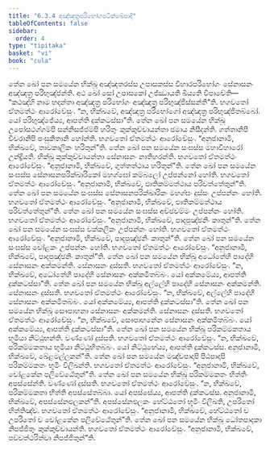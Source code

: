 ```yaml
---
title: "6.3.4 අඤ්ඤත්‍රපරිභෝගපටික්ඛේපාදි"
tableOfContents: false
sidebar:
  order: 4
type: "tipitaka"
basket: "vi"
book: "cula"
---
```



<DynamicBreadcrumb />

<Division number="324" book="cula">

<Paragraph number="1415" book="cula">
තේන ඛෝ පන සමයේන භික්ඛූ අඤ්ඤතරස්ස උපාසකස්ස විහාරපරිභෝගං සේනාසනං අඤ්ඤත්‍ර පරිභුඤ්ජන්ති. අථ ඛෝ සෝ උපාසකෝ උජ්ඣායති ඛිය්‍යති විපාචේති—  “කථඤ්හි නාම භදන්තා අඤ්ඤත්‍ර පරිභෝගං අඤ්ඤත්‍ර පරිභුඤ්ජිස්සන්තී”ති. භගවතෝ ඒතමත්ථං ආරෝචේසුං. “න, භික්ඛවේ, අඤ්ඤත්‍ර පරිභෝගෝ අඤ්ඤත්‍ර පරිභුඤ්ජිතබ්බෝ. යෝ පරිභුඤ්ජේය්‍ය, ආපත්ති දුක්කටස්සා”ති.
</Paragraph>

<Paragraph number="1416" book="cula">
තේන ඛෝ පන සමයේන භික්ඛූ උපෝසථග්ගම්පි සන්නිසජ්ජම්පි හරිතුං කුක්කුච්චායන්තා ඡමාය නිසීදන්ති. ගත්තානිපි චීවරානිපි පංසුකිතානි හෝන්ති. භගවතෝ ඒතමත්ථං ආරෝචේසුං. “අනුජානාමි, භික්ඛවේ, තාවකාලිකං හරිතුන්”ති.
</Paragraph>

<Paragraph number="1417" book="cula">
තේන ඛෝ පන සමයේන සංඝස්ස මහාවිහාරෝ උන්ද්‍රියති. භික්ඛූ කුක්කුච්චායන්තා සේනාසනං නාතිහරන්ති. භගවතෝ ඒතමත්ථං ආරෝචේසුං. “අනුජානාමි, භික්ඛවේ, ගුත්තත්ථාය හරිතුන්”ති.
</Paragraph>

<Paragraph number="1418" book="cula">
තේන ඛෝ පන සමයේන සංඝස්ස සේනාසනපරික්ඛාරිකෝ මහග්ඝෝ කම්බලෝ උප්පන්නෝ හෝති. භගවතෝ ඒතමත්ථං ආරෝචේසුං. “අනුජානාමි, භික්ඛවේ, ඵාතිකම්මත්ථාය පරිවත්තේතුන්”ති.
</Paragraph>

<Paragraph number="1419" book="cula">
තේන ඛෝ පන සමයේන සංඝස්ස සේනාසනපරික්ඛාරිකං මහග්ඝං දුස්සං උප්පන්නං හෝති. භගවතෝ ඒතමත්ථං ආරෝචේසුං. “අනුජානාමි, භික්ඛවේ, ඵාතිකම්මත්ථාය පරිවත්තේතුන්”ති.
</Paragraph>

<Paragraph number="1420" book="cula">
තේන ඛෝ පන සමයේන සංඝස්ස අච්ඡචම්මං උප්පන්නං හෝති. භගවතෝ ඒතමත්ථං ආරෝචේසුං. “අනුජානාමි, භික්ඛවේ, පාදපුඤ්ඡනිං කාතුන්”ති.
</Paragraph>

<Paragraph number="1421" book="cula">
තේන ඛෝ පන සමයේන සංඝස්ස චක්කලිකං උප්පන්නං හෝති. භගවතෝ ඒතමත්ථං ආරෝචේසුං. “අනුජානාමි, භික්ඛවේ, පාදපුඤ්ඡනිං කාතුන්”ති.
</Paragraph>

<Paragraph number="1422" book="cula">
තේන ඛෝ පන සමයේන සංඝස්ස චෝළකං උප්පන්නං හෝති. භගවතෝ ඒතමත්ථං ආරෝචේසුං. “අනුජානාමි, භික්ඛවේ, පාදපුඤ්ඡනිං කාතුන්”ති.
</Paragraph>

<Paragraph number="1423" book="cula">
තේන ඛෝ පන සමයේන භික්ඛූ අධෝතේහි පාදේහි සේනාසනං අක්කමන්ති. සේනාසනං දුස්සති. භගවතෝ ඒතමත්ථං ආරෝචේසුං. “න, භික්ඛවේ, අධෝතේහි පාදේහි සේනාසනං අක්කමිතබ්බං. යෝ අක්කමේය්‍ය, ආපත්ති දුක්කටස්සා”ති.
</Paragraph>

<Paragraph number="1424" book="cula">
තේන ඛෝ පන සමයේන භික්ඛූ අල්ලේහි පාදේහි සේනාසනං අක්කමන්ති. සේනාසනං දුස්සති. භගවතෝ ඒතමත්ථං ආරෝචේසුං. “න, භික්ඛවේ, අල්ලේහි පාදේහි සේනාසනං අක්කමිතබ්බං. යෝ අක්කමේය්‍ය, ආපත්ති දුක්කටස්සා”ති.
</Paragraph>

<Paragraph number="1425" book="cula">
තේන ඛෝ පන සමයේන භික්ඛූ සෞපාහනා සේනාසනං අක්කමන්ති. සේනාසනං දුස්සති. භගවතෝ ඒතමත්ථං ආරෝචේසුං. “න, භික්ඛවේ, සෞපාහනේන සේනාසනං අක්කමිතබ්බං. යෝ අක්කමේය්‍ය, ආපත්ති දුක්කටස්සා”ති.
</Paragraph>

<Paragraph number="1426" book="cula">
තේන ඛෝ පන සමයේන භික්ඛූ පරිකම්මකතාය භූමියා නිට්ඨුභන්ති. වණ්ණෝ දුස්සති. භගවතෝ ඒතමත්ථං ආරෝචේසුං. “න, භික්ඛවේ, පරිකම්මකතාය භූමියා නිට්ඨුභිතබ්බං. යෝ නිට්ඨුභේය්‍ය, ආපත්ති දුක්කටස්ස. අනුජානාමි, භික්ඛවේ, ඛේළමල්ලකන්”ති.
</Paragraph>

<Paragraph number="1427" book="cula">
තේන ඛෝ පන සමයේන මඤ්චපාදාපි පීඨපාදාපි පරිකම්මකතං භූමිං විලිඛන්ති. භගවතෝ ඒතමත්ථං ආරෝචේසුං. “අනුජානාමි, භික්ඛවේ, චෝළකේන පලිවේඨේතුන්”ති.
</Paragraph>

<Paragraph number="1428" book="cula">
තේන ඛෝ පන සමයේන භික්ඛූ පරිකම්මකතං භිත්තිං අපස්සේන්ති. වණ්ණෝ දුස්සති. භගවතෝ ඒතමත්ථං ආරෝචේසුං. “න, භික්ඛවේ, පරිකම්මකතා භිත්ති අපස්සේතබ්බා. යෝ අපස්සේය්‍ය, ආපත්ති දුක්කටස්ස. අනුජානාමි, භික්ඛවේ, අපස්සේනඵලකන්”ති. අපස්සේනඵලකං හේට්ඨතෝ භූමිං විලිඛති, උපරිතෝ භිත්තිඤ්ච. භගවතෝ ඒතමත්ථං ආරෝචේසුං. “අනුජානාමි, භික්ඛවේ, හේට්ඨතෝ ච උපරිතෝ ච චෝළකේන පලිවේඨේතුන්”ති.
</Paragraph>

<Paragraph number="1429" book="cula">
තේන ඛෝ පන සමයේන භික්ඛූ ධෝතපාදකා නිපජ්ජිතුං කුක්කුච්චායන්ති. භගවතෝ ඒතමත්ථං ආරෝචේසුං. “අනුජානාමි, භික්ඛවේ, පච්චත්ථරිත්වා නිපජ්ජිතුන්”ති.
</Paragraph>
</Division>